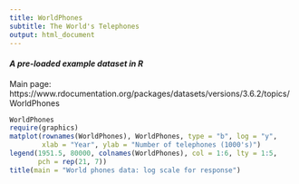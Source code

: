 ```yaml
---
title: WorldPhones
subtitle: The World's Telephones
output: html_document
---
```


#### *A pre-loaded example dataset in R*
Main page: https://www.rdocumentation.org/packages/datasets/versions/3.6.2/topics/WorldPhones

```r
WorldPhones
require(graphics)
matplot(rownames(WorldPhones), WorldPhones, type = "b", log = "y",
        xlab = "Year", ylab = "Number of telephones (1000's)")
legend(1951.5, 80000, colnames(WorldPhones), col = 1:6, lty = 1:5,
       pch = rep(21, 7))
title(main = "World phones data: log scale for response")
```
